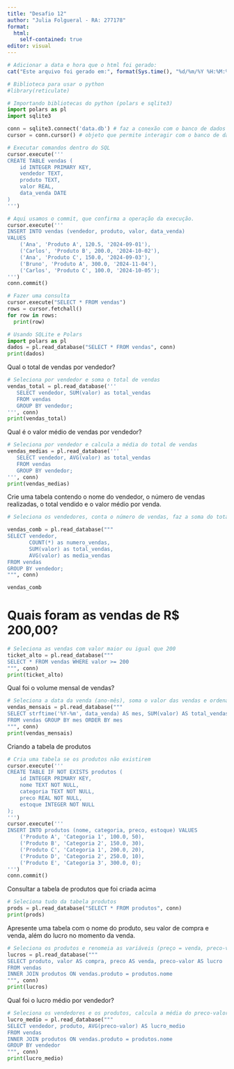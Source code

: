 ---
title: "Desafio 12"
author: "Julia Folgueral - RA: 277178"
format: 
  html:
    self-contained: true 
editor: visual
---


```{r, echo = FALSE}
# Adicionar a data e hora que o html foi gerado:
cat("Este arquivo foi gerado em:", format(Sys.time(), "%d/%m/%Y %H:%M:%S"))
```

```{r}
# Biblioteca para usar o python
#library(reticulate)
```

```{python}
# Importando bibliotecas do python (polars e sqlite3)
import polars as pl
import sqlite3
```

```{python}
conn = sqlite3.connect('data.db') # faz a conexão com o banco de dados
cursor = conn.cursor() # objeto que permite interagir com o banco de dados
```

```{python}
# Executar comandos dentro do SQL
cursor.execute('''
CREATE TABLE vendas (
    id INTEGER PRIMARY KEY,
    vendedor TEXT,
    produto TEXT,
    valor REAL,
    data_venda DATE
)
''')
```
```{python}
# Aqui usamos o commit, que confirma a operação da execução.
cursor.execute('''
INSERT INTO vendas (vendedor, produto, valor, data_venda)
VALUES
    ('Ana', 'Produto A', 120.5, '2024-09-01'),
    ('Carlos', 'Produto B', 200.0, '2024-10-02'),
    ('Ana', 'Produto C', 150.0, '2024-09-03'),
    ('Bruno', 'Produto A', 300.0, '2024-11-04'),
    ('Carlos', 'Produto C', 100.0, '2024-10-05');
''')
conn.commit()
```

```{python}
# Fazer uma consulta
cursor.execute("SELECT * FROM vendas")
rows = cursor.fetchall()
for row in rows:
  print(row)

```
```{python}
# Usando SQLite e Polars
import polars as pl
dados = pl.read_database("SELECT * FROM vendas", conn)
print(dados)

```

Qual o total de vendas por vendedor?

```{python}
# Seleciona por vendedor e soma o total de vendas
vendas_total = pl.read_database('''
   SELECT vendedor, SUM(valor) as total_vendas
   FROM vendas
   GROUP BY vendedor;
''', conn)
print(vendas_total)

```
Qual é o valor médio de vendas por vendedor?

```{python}
# Seleciona por vendedor e calcula a média do total de vendas
vendas_medias = pl.read_database('''
   SELECT vendedor, AVG(valor) as total_vendas
   FROM vendas
   GROUP BY vendedor;
''', conn)
print(vendas_medias)
```
Crie uma tabela contendo o nome do vendedor, o número de vendas realizadas, o total vendido e o valor médio por venda.

```{python}
# Seleciona os vendedores, conta o número de vendas, faz a soma do total das vendas e calcula a média das vendas.

vendas_comb = pl.read_database("""
SELECT vendedor, 
       COUNT(*) as numero_vendas,
       SUM(valor) as total_vendas, 
       AVG(valor) as media_vendas
FROM vendas
GROUP BY vendedor;
""", conn)

vendas_comb
```
# Quais foram as vendas de R$ 200,00?

```{python}
# Seleciona as vendas com valor maior ou igual que 200
ticket_alto = pl.read_database("""
SELECT * FROM vendas WHERE valor >= 200
""", conn)
print(ticket_alto)

```
Qual foi o volume mensal de vendas?

```{python}
# Seleciona a data da venda (ano-mês), soma o valor das vendas e ordena por mês.
vendas_mensais = pl.read_database("""
SELECT strftime('%Y-%m', data_venda) AS mes, SUM(valor) AS total_vendas
FROM vendas GROUP BY mes ORDER BY mes
""", conn)
print(vendas_mensais)
```
Criando a tabela de produtos

```{python}
# Cria uma tabela se os produtos não existirem
cursor.execute('''
CREATE TABLE IF NOT EXISTS produtos (
    id INTEGER PRIMARY KEY,
    nome TEXT NOT NULL,
    categoria TEXT NOT NULL,
    preco REAL NOT NULL,
    estoque INTEGER NOT NULL
);
''')
cursor.execute('''
INSERT INTO produtos (nome, categoria, preco, estoque) VALUES
    ('Produto A', 'Categoria 1', 100.0, 50),
    ('Produto B', 'Categoria 2', 150.0, 30),
    ('Produto C', 'Categoria 1', 200.0, 20),
    ('Produto D', 'Categoria 2', 250.0, 10),
    ('Produto E', 'Categoria 3', 300.0, 0);
''')
conn.commit()
```
Consultar a tabela de produtos que foi criada acima

```{python}
# Seleciona tudo da tabela produtos
prods = pl.read_database("SELECT * FROM produtos", conn)
print(prods)

```
Apresente uma tabela com o nome do produto, seu valor de compra e venda, além do lucro no momento da venda.

```{python}
# Seleciona os produtos e renomeia as variáveis (preço = venda, preco-valor = lucro) da tabela vendas. Junta os produtos em vendas.produto.
lucros = pl.read_database("""
SELECT produto, valor AS compra, preco AS venda, preco-valor AS lucro
FROM vendas
INNER JOIN produtos ON vendas.produto = produtos.nome
""", conn)
print(lucros)

```
Qual foi o lucro médio por vendedor?

```{python}
# Seleciona os vendedores e os produtos, calcula a média do preco-valor e renomeia essa variável para lucro_medio. Junta produtos em vendas.produto e agrupa por vendedor. 
lucro_medio = pl.read_database("""
SELECT vendedor, produto, AVG(preco-valor) AS lucro_medio
FROM vendas
INNER JOIN produtos ON vendas.produto = produtos.nome
GROUP BY vendedor
""", conn)
print(lucro_medio)
```



